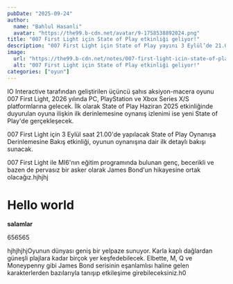 ```yaml
---
pubDate: "2025-09-24"
author:
  name: "Bahlul Hasanli"
  avatar: "https://the99.b-cdn.net/avatar/9-1758538892024.png"
title: "007 First Light için State of Play etkinliği geliyor!"
description: "007 First Light için State of Play yayını 3 Eylül’de 21.00’de gerçekleşecek. Oynanışa dair derinlemesine ilk detaylar paylaşılacak."
image:
  url: "https://the99.b-cdn.net/notes/007-first-light-icin-state-of-play-etkinligi-geliyor/images/007-first-light-icin-state-of-play-etkinligi-geliyor-cover.jpg"
  alt: "007 First Light için State of Play etkinliği geliyor!"
categories: ["oyun"]
---
```


IO Interactive tarafından geliştirilen üçüncü şahıs aksiyon-macera oyunu 007 First Light, 2026 yılında PC, PlayStation ve Xbox Series X/S platformlarına gelecek. İlk olarak State of Play Haziran 2025 etkinliğinde duyurulan oyuna ilişkin ilk derinlemesine oynanış izlenimi ise yeni State of Play'de gerçekleşecek.

<div
  data-youtube-video="i-fgtpwEMPM"
  class="aspect-video rounded-xl overflow-hidden"
></div>

007 First Light için 3 Eylül saat 21.00'de yapılacak State of Play Oynanışa Derinlemesine Bakış etkinliği, oyunun oynanışına dair ilk detaylı bakışı sunacak.

007 First Light ile MI6'nın eğitim programında bulunan genç, becerikli ve bazen de pervasız bir asker olarak James Bond'un hikayesine ortak olacağız.hjhjhj

# **Hello world**

**salamlar**

656565

hjhjhjhjOyunun dünyası geniş bir yelpaze sunuyor. Karla kaplı dağlardan güneşli plajlara kadar birçok yer keşfedebilecek. Elbette, M, Q ve Moneypenny gibi James Bond serisinin eşanlamlısı haline gelen karakterlerden bazılarıyla tanışıp etkileşime girebileceksiniz.h0
